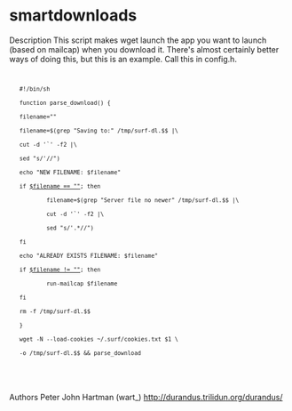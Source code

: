 = smartdownloads =
Description
This script makes wget launch the app you want to launch (based on mailcap) when you download it. There's almost certainly better ways of doing this, but this is an example. Call this in config.h.
<code>
    #!/bin/sh
    function parse_download() {
    filename=""
    filename=$(grep "Saving to:" /tmp/surf-dl.$$ |\
    cut -d '`' -f2 |\
    sed "s/'//")
    echo "NEW FILENAME: $filename"
    if [[ $filename == "" ]]; then
            filename=$(grep "Server file no newer" /tmp/surf-dl.$$ |\
            cut -d '`' -f2 |\
            sed "s/'.*//")
    fi
    echo "ALREADY EXISTS FILENAME: $filename"
    if [[ $filename != "" ]]; then
            run-mailcap $filename
    fi
    rm -f /tmp/surf-dl.$$
    }
    wget -N --load-cookies ~/.surf/cookies.txt $1 \
    -o /tmp/surf-dl.$$ && parse_download

	</code>
Authors
Peter John Hartman (wart_) http://durandus.trilidun.org/durandus/
